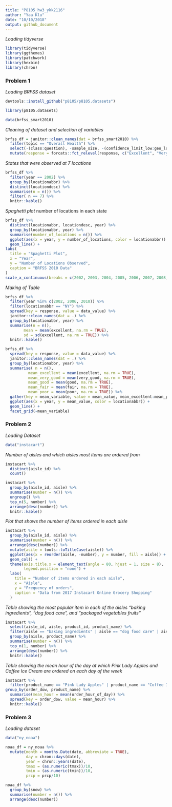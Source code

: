 ```yaml
---
title: "P8105_hw3_ykk2116"
author: "Yaa Klu"
date: "10/10/2018"
output: github_document
---
```


_Loading tidyverse_

```r
library(tidyverse)
library(ggthemes)
library(patchwork)
library(hexbin)
library(chron)
```

### Problem 1

_Loading BRFSS dataset_

```r
devtools::install_github("p8105/p8105.datasets")

library(p8105.datasets)

data(brfss_smart2010)
```

_Cleaning of dataset and selection of variables_

```r
brfss_df = janitor::clean_names(dat = brfss_smart2010) %>%
  filter(topic == "Overall Health") %>%
  select(-(class:question), -sample_size, -(confidence_limit_low:geo_location)) %>% 
  mutate(response = forcats::fct_relevel(response, c("Excellent", "Very good", "Good", "Fair", "Poor")))
```


_States that were observed at 7 locations_

```r
brfss_df %>%
  filter(year == 2002) %>%
  group_by(locationabbr) %>%
  distinct(locationdesc) %>%
  summarise(n = n()) %>%
  filter( n == 7) %>%
  knitr::kable()

```

_Spaghetti plot_ number of locations in each state

```r
brfss_df %>%
  distinct(locationabbr, locationdesc, year) %>% 
  group_by(locationabbr, year) %>%
  summarise(number_of_locations = n()) %>%
  ggplot(aes(x = year, y = number_of_locations, color = locationabbr)) +
  geom_line() +
labs(
  title = "Spaghetti Plot",
  x = "Year",
  y = "Number of Locations Observed",
  caption = "BRFSS 2010 Data"
)
scale_x_continuous(breaks = c(2002, 2003, 2004, 2005, 2006, 2007, 2008, 2009, 2010))
```


_Making of Table_
```r
brfss_df %>%
  filter(year %in% c(2002, 2006, 2010)) %>%
  filter(locationabbr == "NY") %>%
  spread(key = response, value = data_value) %>% 
  janitor::clean_names(dat = .) %>% 
  group_by(locationabbr, year) %>%
  summarise(n = n(),
        mean = mean(excellent, na.rm = TRUE),
        sd = sd(excellent, na.rm = TRUE)) %>%
  knitr::kable()
```


```r
brfss_df %>%
  spread(key = response, value = data_value) %>%
  janitor::clean_names(dat = .) %>%
  group_by(locationabbr, year) %>%
  summarise( n = n(),
          mean_excellent = mean(excellent, na.rm = TRUE),
          mean_very_good = mean(very_good, na.rm = TRUE),
          mean_good = mean(good, na.rm = TRUE),
          mean_fair = mean(fair, na.rm = TRUE),
          mean_poor = mean(poor, na.rm = TRUE)) %>%
  gather(key = mean_variable, value = mean_value, mean_excellent:mean_poor) %>%
  ggplot(aes(x = year, y = mean_value, color = locationabbr)) +
  geom_line() +
  facet_grid(~mean_variable) 
```


### Problem 2

_Loading Dataset_

```r
data("instacart")
```

_Number of aisles and which aisles most items are ordered from_

```r
instacart %>%
  distinct(aisle_id) %>%
  count()

instacart %>%
  group_by(aisle_id, aisle) %>%
  summarise(number = n()) %>%
  ungroup() %>%
  top_n(5, number) %>%
  arrange(desc(number)) %>%
  knitr::kable()
```

_Plot that shows the number of items ordered in each aisle_

```r
instacart %>%
  group_by(aisle_id, aisle) %>%
  summarise(number = n()) %>%
  arrange(desc(number)) %>%
  mutate(asile = tools::toTitleCase(aisle)) %>%
  ggplot(aes(x = reorder(aisle, -number), y = number, fill = aisle)) +
  geom_col() +
  theme(axis.title.x = element_text(angle = 80, hjust = 1, size = 8),
        legend.position = "none") +
  labs(
    title = "Number of items ordered in each aisle",
    x = "Aisle",
    y = "Frequency of orders",
    caption = "Data from 2017 Instacart Online Grocery Shopping"
  )
```


_Table showing the most popular item in each of the aisles “baking ingredients”, “dog food care”, and “packaged vegetables fruits”_

```r
instacart %>%
  select(aisle_id, aisle, product_id, product_name) %>%
  filter(aisle == "baking ingredients" | aisle == "dog food care" | aisle == "packaged vegetables fruits") %>%
  group_by(aisle, product_name) %>%
  summarise(number = n()) %>%
  top_n(1, number) %>%
  arrange(desc(number)) %>%
  knitr::kable()
```

_Table showing the mean hour of the day at which Pink Lady Apples and Coffee Ice Cream are ordered on each day of the week_

```r
instacart %>%
  filter(product_name == "Pink Lady Apples" | product_name == "Coffee Ice Cream") %>%
group_by(order_dow, product_name) %>% 
  summarise(mean_hour = mean(order_hour_of_day)) %>% 
  spread(key = order_dow, value = mean_hour) %>% 
  knitr::kable()
```


### Problem 3
_Loading dataset_

```r
data("ny_noaa")
```


```r
noaa_df = ny_noaa %>% 
  mutate(month = months.Date(date, abbreviate = TRUE),
         day = chron::days(date),
         year = chron::years(date),
         tmax = (as.numeric(tmax))/10,
         tmin = (as.numeric(tmin))/10,
         prcp = prcp/10)
```


```r
noaa_df %>% 
  group_by(snow) %>% 
  summarise(number = n()) %>% 
  arrange(desc(number))
```



 
